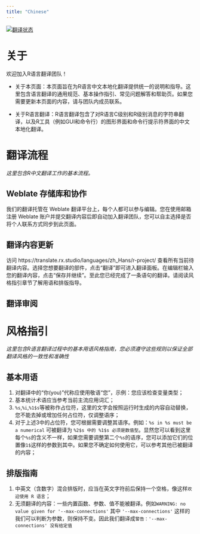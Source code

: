 ```yaml
---
title: "Chinese"
---
```


<a href="https://translate.rx.studio/engage/r-project/zh_Hans/">
<img src="https://translate.rx.studio/widgets/r-project/zh_Hans/svg-badge.svg" alt="翻译状态" />
</a>


# 关于

欢迎加入R语言翻译团队！

* 关于本页面：本页面旨在为R语言中文本地化翻译提供统一的说明和指导。这里包含语言翻译的通用规范、基本操作指引、常见问题解答和帮助页。如果您需要更新本页面的内容，请与团队内成员联系。

* 关于R语言翻译：R语言翻译包含了对R语言C级别和R级别消息的字符串翻译，以及R工具（例如GUI和命令行）的图形界面和命令行提示符界面的中文本地化翻译。


# 翻译流程

_这里包含R中文翻译工作的基本流程。_

## Weblate 存储库和协作

我们的翻译托管在 Weblate 翻译平台上，每个人都可以参与编辑。您在使用邮箱注册 Weblate 账户并提交翻译内容后即自动加入翻译团队，您可以自主选择是否将个人联系方式同步到此页面。

## 翻译内容更新
访问 https://translate.rx.studio/languages/zh_Hans/r-project/ 查看所有当前待翻译内容。选择您想要翻译的部件，点击“翻译”即可进入翻译面板。在编辑栏输入您的翻译内容，点击“保存并继续”。至此您已经完成了一条语句的翻译。请阅读风格指引章节了解用语和排版指导。

## 翻译审阅


# 风格指引

_这里包含R语言翻译过程中的基本用语风格指南，您必须遵守这些规则以保证全部翻译风格的一致性和准确性_

## 基本用语

1. 对翻译中的“你(you)”代称应使用敬语“您”，示例：您应该检查变量类型；
2. 基本统计术语应当参考当前主流应用词汇；
3. `%s`,`%i`,`%1$s`等被称作占位符，这里的文字会按照运行时生成的内容自动替换，您不能去掉或增加任何占位符，仅调整语序；
4. 对于上述3中的占位符，您可根据需要调整其语序。例如：`%s in %s must be a numerical` 可被翻译为 `%2$s 中的 %1$s 必须是数值型`。显然您可以看到这里每个`%s`的含义不一样，如果您需要调整第二个`%s`的语序，您可以添加它们的位置像`1$`这样的参数到其中。如果您不确定如何使用它，可以参考其他已被翻译的内容；

## 排版指南
1. 中英文（含数字）混合排版时，应当在英文字符前后保持一个空格，像这样`欢迎使用 R 语言`；
2. 无须翻译的内容：一些内置函数、参数、值不能被翻译。例如`WARNING: no value given for '--max-connections'` 其中 `'--max-connections'` 这样的我们可以判断为参数，则保持不变。因此我们翻译成`警告：'--max-connections' 没有给定值`
